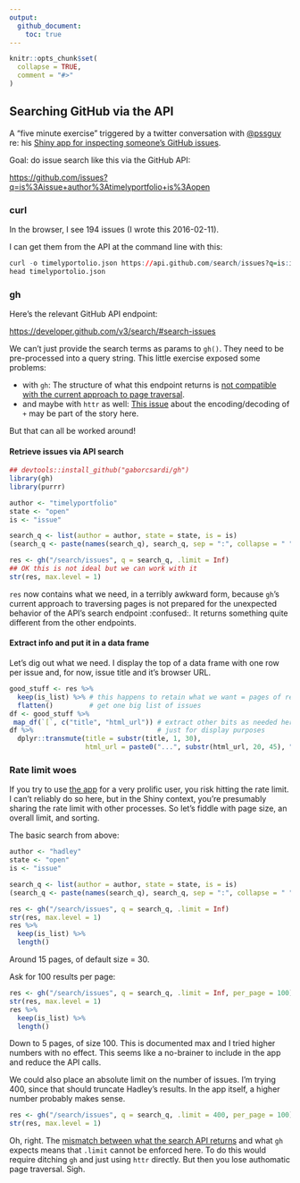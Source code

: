 ```yaml
---
output:
  github_document:
    toc: true
---
```


```r
knitr::opts_chunk$set(
  collapse = TRUE,
  comment = "#>"
)
```

## Searching GitHub via the API

A "five minute exercise" triggered by a twitter conversation with [\@pssguy](https://github.com/pssguy) re: his [Shiny app for inspecting someone's GitHub issues](https://mytinyshinys.shinyapps.io/githubAnalyses/).

Goal: do issue search like this via the GitHub API:

<https://github.com/issues?q=is%3Aissue+author%3Atimelyportfolio+is%3Aopen>

### curl

In the browser, I see 194 issues (I wrote this 2016-02-11).

I can get them from the API at the command line with this:

```r
curl -o timelyportolio.json https://api.github.com/search/issues?q=is:issue+author:timelyportfolio+state:open
head timelyportolio.json
```

### gh

Here's the relevant GitHub API endpoint:

<https://developer.github.com/v3/search/#search-issues>

We can't just provide the search terms as params to `gh()`. They need to be pre-processed into a query string. This little exercise exposed some problems:

  * with `gh`: The structure of what this endpoint returns is [not compatible with the current approach to page traversal](https://github.com/gaborcsardi/gh/issues/33). 
  * and maybe with `httr` as well: [This issue](https://github.com/hadley/httr/issues/335) about the encoding/decoding of `+` may be part of the story here.

But that can all be worked around!

#### Retrieve issues via API search

```r
## devtools::install_github("gaborcsardi/gh")
library(gh)
library(purrr)

author <- "timelyportfolio"
state <- "open"
is <- "issue"

search_q <- list(author = author, state = state, is = is)
(search_q <- paste(names(search_q), search_q, sep = ":", collapse = " "))

res <- gh("/search/issues", q = search_q, .limit = Inf) 
## OK this is not ideal but we can work with it
str(res, max.level = 1)
```

`res` now contains what we need, in a terribly awkward form, because `gh`'s current approach to traversing pages is not prepared for the unexpected behavior of the API's search endpoint :confused:. It returns something quite different from the other endpoints.

#### Extract info and put it in a data frame

Let's dig out what we need. I display the top of a data frame with one row per issue and, for now, issue title and it's browser URL.

```r
good_stuff <- res %>% 
  keep(is_list) %>% # this happens to retain what we want = pages of results
  flatten()         # get one big list of issues
df <- good_stuff %>%
 map_df(`[`, c("title", "html_url")) # extract other bits as needed here!
df %>%                               # just for display purposes
  dplyr::transmute(title = substr(title, 1, 30),
                   html_url = paste0("...", substr(html_url, 20, 45), "..."))
```

### Rate limit woes

If you try to use [the app](https://mytinyshinys.shinyapps.io/githubAnalyses/) for a very prolific user, you risk hitting the rate limit. I can't reliably do so here, but in the Shiny context, you're presumably sharing the rate limit with other processes. So let's fiddle with page size, an overall limit, and sorting.

The basic search from above:

```r
author <- "hadley"
state <- "open"
is <- "issue"

search_q <- list(author = author, state = state, is = is)
(search_q <- paste(names(search_q), search_q, sep = ":", collapse = " "))

res <- gh("/search/issues", q = search_q, .limit = Inf) 
str(res, max.level = 1)
res %>%
  keep(is_list) %>% 
  length()
```

Around 15 pages, of default size = 30.

Ask for 100 results per page:

```r
res <- gh("/search/issues", q = search_q, .limit = Inf, per_page = 100) 
str(res, max.level = 1)
res %>%
  keep(is_list) %>% 
  length()
```

Down to 5 pages, of size 100. This is documented max and I tried higher numbers with no effect. This seems like a no-brainer to include in the app and reduce the API calls.

We could also place an absolute limit on the number of issues. I'm trying 400, since that should truncate Hadley's results. In the app itself, a higher number probably makes sense.

```r
res <- gh("/search/issues", q = search_q, .limit = 400, per_page = 100) 
str(res, max.level = 1)
```

Oh, right. The [mismatch between what the search API returns](https://github.com/gaborcsardi/gh/issues/33) and what `gh` expects means that `.limit` cannot be enforced here. To do this would require ditching `gh` and just using `httr` directly. But then you lose authomatic page traversal. Sigh.
